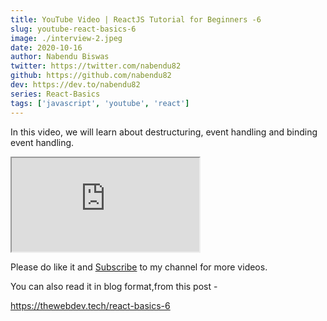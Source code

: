 ```yaml
---
title: YouTube Video | ReactJS Tutorial for Beginners -6
slug: youtube-react-basics-6
image: ./interview-2.jpeg
date: 2020-10-16
author: Nabendu Biswas
twitter: https://twitter.com/nabendu82
github: https://github.com/nabendu82
dev: https://dev.to/nabendu82
series: React-Basics
tags: ['javascript', 'youtube', 'react']
---
```


In this video, we will learn about destructuring, event handling and binding event handling.

<div className={styles.resp__container}>

<iframe className={styles.resp__iframe} src="https://www.youtube.com/embed/BO4RjMaoFJA" gesture="media"  allow="encrypted-media" allowfullscreen></iframe>

</div>

Please do like it and [Subscribe](https://www.youtube.com/channel/UCRf7mazcufqZxd2pR3oQJuQ?sub_confirmation=1) to my channel for more videos.

You can also read it in blog format,from this post -

https://thewebdev.tech/react-basics-6


